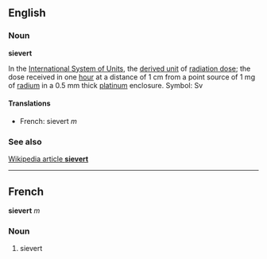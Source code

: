 ==English==
===Noun===
'''sievert''' 

In the [[International System of Units]], the [[derived unit]] of [[radiation dose]]; the dose received in one [[hour]] at a distance of 1 cm from a point source of 1 mg of [[radium]] in a 0.5 mm thick [[platinum]] enclosure.  Symbol: Sv

====Translations====

*French: sievert ''m'' 

===See also===
[[en:sievert|Wikipedia article '''sievert''']]

----

==French==
'''sievert''' ''m''

===Noun===

#sievert